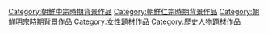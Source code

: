 [[Category:朝鮮中宗時期背景作品|Category:朝鮮中宗時期背景作品]]
[[Category:朝鮮仁宗時期背景作品|Category:朝鮮仁宗時期背景作品]]
[[Category:朝鮮明宗時期背景作品|Category:朝鮮明宗時期背景作品]]
[[Category:女性題材作品|Category:女性題材作品]]
[[Category:歷史人物題材作品|Category:歷史人物題材作品]]